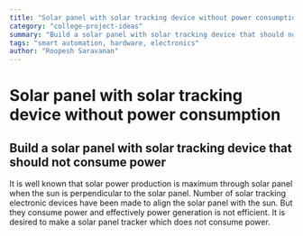 ```yaml
---
title: "Solar panel with solar tracking device without power consumption"
category: "college-project-ideas"
summary: "Build a solar panel with solar tracking device that should not consume power"
tags: "smart automation, hardware, electronics"
author: "Roopesh Saravanan"
---
```


# Solar panel with solar tracking device without power consumption

## Build a solar panel with solar tracking device that should not consume power

It is well known that solar power production is maximum through solar panel when the sun is perpendicular to the solar panel. Number of solar tracking electronic devices have been made to align the solar panel with the sun. But they consume power and effectively power generation is not efficient. It is desired to make a solar panel tracker which does not consume power.
